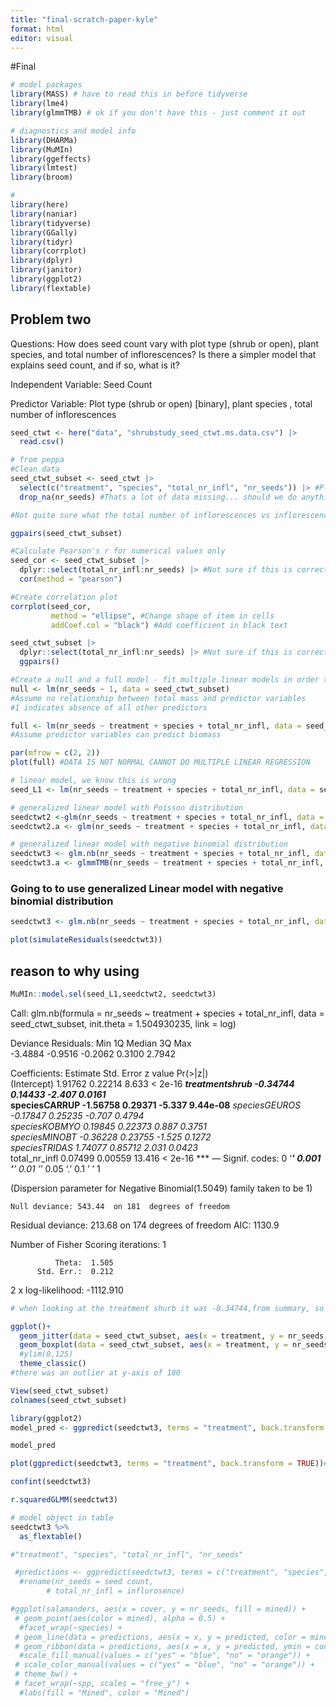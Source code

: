 ```yaml
---
title: "final-scratch-paper-kyle"
format: html
editor: visual
---
```


#Final

```r
# model packages
library(MASS) # have to read this in before tidyverse 
library(lme4)
library(glmmTMB) # ok if you don't have this - just comment it out

# diagnostics and model info
library(DHARMa)
library(MuMIn)
library(ggeffects)
library(lmtest)
library(broom)

#
library(here)
library(naniar)
library(tidyverse)
library(GGally)
library(tidyr)
library(corrplot)
library(dplyr)
library(janitor)
library(ggplot2)
library(flextable)

```

## Problem two

Questions: How does seed count vary with plot type (shrub or open), plant species, and total number of inflorescences? Is there a simpler model that explains seed count, and if so, what is it?

Independent Variable: Seed Count

Predictor Variable: Plot type (shrub or open) \[binary\], plant species , total number of inflorescences

```r

seed_ctwt <- here("data", "shrubstudy_seed_ctwt.ms.data.csv") |> 
  read.csv()
```

```r
# from peppa 
#Clean data
seed_ctwt_subset <- seed_ctwt |> 
  select(c("treatment", "species", "total_nr_infl", "nr_seeds")) |> #Plot type, plant species, total number of inflorescences - select relevant columns 
  drop_na(nr_seeds) #Thats a lot of data missing... should we do anything? 

#Not quite sure what the total number of inflorescences vs inflorescence collected means
```

```r
ggpairs(seed_ctwt_subset)
```

```r

#Calculate Pearson's r for numerical values only 
seed_cor <- seed_ctwt_subset |> 
  dplyr::select(total_nr_infl:nr_seeds) |> #Not sure if this is correct
  cor(method = "pearson")

#Create correlation plot
corrplot(seed_cor, 
         method = "ellipse", #Change shape of item in cells
         addCoef.col = "black") #Add coefficient in black text
```

```r
seed_ctwt_subset |> 
  dplyr::select(total_nr_infl:nr_seeds) |> #Not sure if this is correct either
  ggpairs()
```

```r
#Create a null and a full model - fit multiple linear models in order to see which one is best
null <- lm(nr_seeds ~ 1, data = seed_ctwt_subset)
#Assume no relationship between total mass and predictor variables 
#1 indicates absence of all other predictors 

full <- lm(nr_seeds ~ treatment + species + total_nr_infl, data = seed_ctwt_subset)
#Assume predictor variables can predict biomass
```

```r
par(mfrow = c(2, 2))
plot(full) #DATA IS NOT NORMAL CANNOT DO MULTIPLE LINEAR REGRESSION 
```

```r
# linear model, we know this is wrong
seed_L1 <- lm(nr_seeds ~ treatment + species + total_nr_infl, data = seed_ctwt_subset)

# generalized linear model with Poisson distribution
seedctwt2 <-glm(nr_seeds ~ treatment + species + total_nr_infl, data = seed_ctwt_subset, family = "poisson")
seedctwt2.a <- glm(nr_seeds ~ treatment + species + total_nr_infl, data = seed_ctwt_subset, family = "poisson")

# generalized linear model with negative binomial distribution
seedctwt3 <- glm.nb(nr_seeds ~ treatment + species + total_nr_infl, data = seed_ctwt_subset)
seedctwt3.a <- glmmTMB(nr_seeds ~ treatment + species + total_nr_infl, data = seed_ctwt_subset, family = "nbinom2")

```

### Going to to use generalized Linear model with negative binomial distribution

```r
seedctwt3 <- glm.nb(nr_seeds ~ treatment + species + total_nr_infl, data = seed_ctwt_subset)
```

```r
plot(simulateResiduals(seedctwt3))
```

## reason to why using

```r
MuMIn::model.sel(seed_L1,seedctwt2, seedctwt3)
```

Call: glm.nb(formula = nr_seeds \~ treatment + species + total_nr_infl, data = seed_ctwt_subset, init.theta = 1.504930235, link = log)

Deviance Residuals: Min 1Q Median 3Q Max\
-3.4884 -0.9516 -0.2062 0.3100 2.7942

Coefficients: Estimate Std. Error z value Pr(\>\|z\|)\
(Intercept) 1.91762 0.22214 8.633 \< 2e-16 ***treatmentshrub -0.34744 0.14433 -2.407 0.0161*** **\
speciesCARRUP -1.56758 0.29371 -5.337 9.44e-08** *speciesGEUROS -0.17847 0.25235 -0.707 0.4794\
speciesKOBMYO 0.19845 0.22373 0.887 0.3751\
speciesMINOBT -0.36228 0.23755 -1.525 0.1272\
speciesTRIDAS 1.74077 0.85712 2.031 0.0423*\
total_nr_infl 0.07499 0.00559 13.416 \< 2e-16 \*\*\* --- Signif. codes: 0 '***' 0.001 '**' 0.01 '*' 0.05 '.' 0.1 ' ' 1

(Dispersion parameter for Negative Binomial(1.5049) family taken to be 1)

```         
Null deviance: 543.44  on 181  degrees of freedom
```

Residual deviance: 213.68 on 174 degrees of freedom AIC: 1130.9

Number of Fisher Scoring iterations: 1

```         
          Theta:  1.505 
      Std. Err.:  0.212 
```

2 x log-likelihood: -1112.910

```r
# when looking at the treatment shurb it was -0.34744,from summary, so it is in reference to the open plot

ggplot()+ 
  geom_jitter(data = seed_ctwt_subset, aes(x = treatment, y = nr_seeds, color = treatment))+ 
  geom_boxplot(data = seed_ctwt_subset, aes(x = treatment, y = nr_seeds))+
  #ylim(0,125)
  theme_classic()
#there was an outlier at y-axis of 180 

```

```r
View(seed_ctwt_subset)
colnames(seed_ctwt_subset)
```

```r
library(ggplot2)
model_pred <- ggpredict(seedctwt3, terms = "treatment", back.transform = TRUE)

model_pred
```

```r
plot(ggpredict(seedctwt3, terms = "treatment", back.transform = TRUE))#same way but getting error 
```

```r
confint(seedctwt3)
```

```r
r.squaredGLMM(seedctwt3)
```

```r
# model object in table
seedctwt3 %>% 
  as_flextable()
```

```r
#"treatment", "species", "total_nr_infl", "nr_seeds"
```

```r
 #predictions <- ggpredict(seedctwt3, terms = c("treatment", "species", "total_nr_infl", "nr_seeds")) %>% 
  #rename(nr_seeds = seed count,
        # total_nr_infl = influrosence)

#ggplot(salamanders, aes(x = cover, y = nr_seeds, fill = mined)) +
 # geom_point(aes(color = mined), alpha = 0.5) +
  #facet_wrap(~species) +
 # geom_line(data = predictions, aes(x = x, y = predicted, color = mined)) +
 # geom_ribbon(data = predictions, aes(x = x, y = predicted, ymin = conf.low, ymax = conf.high, fill = mined), alpha = 0.2) +
  #scale_fill_manual(values = c("yes" = "blue", "no" = "orange")) +
 # scale_color_manual(values = c("yes" = "blue", "no" = "orange")) +
 # theme_bw() +
 # facet_wrap(~spp, scales = "free_y") +
  #labs(fill = "Mined", color = "Mined")
```

```r

```

